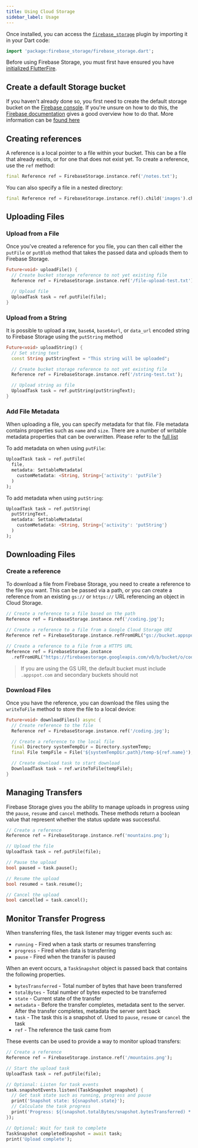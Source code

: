```yaml
---
title: Using Cloud Storage
sidebar_label: Usage
---
```


Once installed, you can access the [`firebase_storage`](!firebase_storage) plugin by importing it in your Dart code:

```dart
import 'package:firebase_storage/firebase_storage.dart';
```

Before using Firebase Storage, you must first have ensured you have [initialized FlutterFire](overview#initializing-flutterfire).

## Create a default Storage bucket

If you haven't already done so, you first need to create the default storage bucket on the [Firebase console](https://console.firebase.google.com/).
If you're unsure on how to do this, the [Firebase documentation](https://firebase.google.com/docs/storage/web/start#create-default-bucket) gives a good overview how to do that.  More information can
be [found here](https://firebase.google.com/docs/storage/web/start#create-default-bucket)

## Creating references

A reference is a local pointer to a file within your bucket. This can be a file that already exists, or for one that does not exist yet.
To create a reference, use the `ref` method:

```dart
final Reference ref = FirebaseStorage.instance.ref('/notes.txt');
```

You can also specify a file in a nested directory:

```dart
final Reference ref = FirebaseStorage.instance.ref().child('images').child('defaultProfile.png');
```

## Uploading Files

###  Upload from a File

Once you've created a reference for you file, you can then call either the `putFile` or `putBlob` method that takes the
passed data and uploads them to Firebase Storage.

```dart
Future<void> uploadFile() {
  // Create bucket storage reference to not yet existing file
  Reference ref = FirebaseStorage.instance.ref('/file-upload-test.txt');

  // Upload file
  UploadTask task = ref.putFile(file);
}
```

### Upload from a String

It is possible to upload a raw, `base64`, `base64url`, or `data_url` encoded string to Firebase Storage using the `putString`
method

```dart
Future<void> uploadString() {
  // Set string text
  const String putStringText = "This string will be uploaded";

  // Create bucket storage reference to not yet existing file
  Reference ref = FirebaseStorage.instance.ref('/string-test.txt');

  // Upload string as file
  UploadTask task = ref.putString(putStringText);
}
```

### Add File Metadata

When uploading a file, you can specify metadata for that file.  File metadata contains properties such as `name` and `size`.
There are a number of writable metadata properties that can be overwritten.  Please refer to the [full list]('https://firebase.google.com/docs/storage/web/file-metadata#file_metadata_properties')

To add metadata on when using `putFile`:

```dart highlight={3}
UploadTask task = ref.putFile(
  file,
  metadata: SettableMetadata(
    customMetadata: <String, String>{'activity': 'putFile'}
  )
);
```

To add metadata when using `putString`:

```dart highlight={3}
UploadTask task = ref.putString(
  putStringText,
  metadata: SettableMetadata(
    customMetadata: <String, String>{'activity': 'putString'}
  )
);
```

## Downloading Files

### Create a reference

To download a file from Firebase Storage, you need to create a reference to the file you want. This can be passed via a
path, or you can create a reference from an existing `gs://` or `https://` URL referencing an object in Cloud Storage.

```dart
// Create a reference to a file based on the path
Reference ref = FirebaseStorage.instance.ref('/coding.jpg');

// Create a reference to a file from a Google Cloud Storage URI
Reference ref = FirebaseStorage.instance.refFromURL("gs://bucket.appspot.com/coding.jpg");

// Create a reference to a file from a HTTPS URL
Reference ref = FirebaseStorage.instance
  .refFromURL("https://firebasestorage.googleapis.com/v0/b/bucket/o/coding.jpg");
```

> If you are using the GS URI, the default bucket must include `.appspot.com` and secondary buckets should not

### Download Files

Once you have the reference, you can download the files using the `writeToFile` method to store the file to a local device:

```dart
Future<void> downloadFiles() async {
  // Create reference to the file
  Reference ref = FirebaseStorage.instance.ref('/coding.jpg');

  // Create a reference to the local file
  final Directory systemTempDir = Directory.systemTemp;
  final File tempFile = File('${systemTempDir.path}/temp-${ref.name}');

  // Create download task to start download
  DownloadTask task = ref.writeToFile(tempFile);
}
```

## Managing Transfers

Firebase Storage gives you the ability to manage uploads in progress using the `pause`, `resume` and `cancel` methods.
These methods return a boolean value that represent whether the status update was successful.

```dart
// Create a reference
Reference ref = FirebaseStorage.instance.ref('mountains.png');

// Upload the file
UploadTask task = ref.putFile(file);

// Pause the upload
bool paused = task.pause();

// Resume the upload
bool resumed = task.resume();

// Cancel the upload
bool cancelled = task.cancel();
```

## Monitor Transfer Progress

When transferring files, the task listener may trigger events such as:

- `running` - Fired when a task starts or resumes transferring
- `progress` - Fired when data is transferring
- `pause` - Fired when the transfer is paused

When an event occurs, a `TaskSnapshot` object is passed back that contains the following properties.

- `bytesTransferred` - Total number of bytes that have been transferred
- `totalBytes` - Total number of bytes expected to be transferred
- `state` - Current state of the transfer
- `metadata` - Before the transfer completes, metadata sent to the server. After the transfer completes, metadata the server sent back
- `task` - The task this is a snapshot of.  Used to `pause`, `resume` or `cancel` the task
- `ref` - The reference the task came from

These events can be used to provide a way to monitor upload transfers:

```dart title="Upload Monitor"
// Create a reference
Reference ref = FirebaseStorage.instance.ref('/mountains.png');

// Start the upload task
UploadTask task = ref.putFile(file);

// Optional: Listen for task events
task.snapshotEvents.listen((TaskSnapshot snapshot) {
  // Get task state such as running, progress and pause
  print('Snapshot state: ${snapshot.state}');
  // Calculate the task progress
  print('Progress: ${(snapshot.totalBytes/snapshot.bytesTransferred) * 100} %');
});

// Optional: Wait for task to complete
TaskSnapshot completedSnapshot = await task;
print('Upload complete');

```
